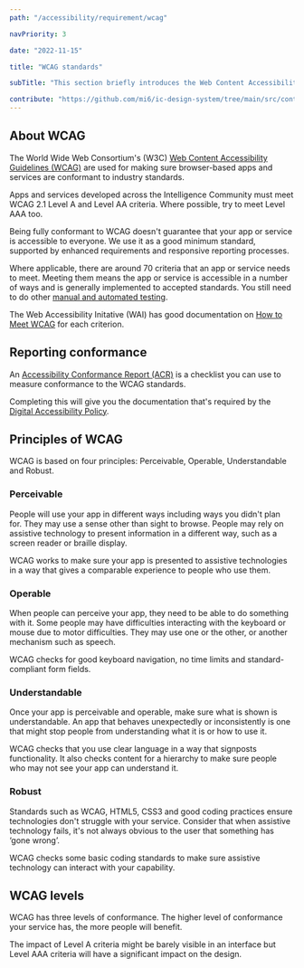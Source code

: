 ```yaml
---
path: "/accessibility/requirement/wcag"

navPriority: 3

date: "2022-11-15"

title: "WCAG standards"

subTitle: "This section briefly introduces the Web Content Accessibility Guidelines (WCAG)."

contribute: "https://github.com/mi6/ic-design-system/tree/main/src/content/structured/accessibility/requirement/wcag.mdx"
---
```


## About WCAG

The World Wide Web Consortium's (W3C) [Web Content Accessibility Guidelines (WCAG)](https://www.w3.org/TR/WCAG21/) are used for making sure browser-based apps and services are conformant to industry standards.

Apps and services developed across the Intelligence Community must meet WCAG 2.1 Level A and Level AA criteria. Where possible, try to meet Level AAA too.

Being fully conformant to WCAG doesn't guarantee that your app or service is accessible to everyone. We use it as a good minimum standard, supported by enhanced requirements and responsive reporting processes.

Where applicable, there are around 70 criteria that an app or service needs to meet. Meeting them means the app or service is accessible in a number of ways and is generally implemented to accepted standards. You still need to do other [manual and automated testing](/accessibility/testing).

The Web Accessibility Initative (WAI) has good documentation on [How to Meet WCAG](https://www.w3.org/WAI/WCAG21/quickref/) for each criterion.

## Reporting conformance

An [Accessibility Conformance Report (ACR)](/accessibility/documenting/conformance-report) is a checklist you can use to measure conformance to the WCAG standards.

Completing this will give you the documentation that's required by the [Digital Accessibility Policy](/accessibility/requirement).

## Principles of WCAG

WCAG is based on four principles: Perceivable, Operable, Understandable and Robust.

### Perceivable

People will use your app in different ways including ways you didn't plan for. They may use a sense other than sight to browse. People may rely on assistive technology to present information in a different way, such as a screen reader or braille display.

WCAG works to make sure your app is presented to assistive technologies in a way that gives a comparable experience to people who use them.

### Operable

When people can perceive your app, they need to be able to do something with it. Some people may have difficulties interacting with the keyboard or mouse due to motor difficulties. They may use one or the other, or another mechanism such as speech.

WCAG checks for good keyboard navigation, no time limits and standard-compliant form fields.

### Understandable

Once your app is perceivable and operable, make sure what is shown is understandable. An app that behaves unexpectedly or inconsistently is one that might stop people from understanding what it is or how to use it.

WCAG checks that you use clear language in a way that signposts functionality. It also checks content for a hierarchy to make sure people who may not see your app can understand it.

### Robust

Standards such as WCAG, HTML5, CSS3 and good coding practices ensure technologies don't struggle with your service. Consider that when assistive technology fails, it's not always obvious to the user that something has ‘gone wrong’.

WCAG checks some basic coding standards to make sure assistive technology can interact with your capability.

## WCAG levels

WCAG has three levels of conformance. The higher level of conformance your service has, the more people will benefit.

The impact of Level A criteria might be barely visible in an interface but Level AAA criteria will have a significant impact on the design.
